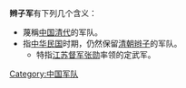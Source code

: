 {{Disambig|cat=组织机构消歧义}}
'''
辫子军'''有下列几个含义：
*蔑稱[[中国|中国]][[清代|清代]]的军队。
*指[[中华民国|中华民国]]时期，仍然保留[[剃髮易服|清朝辫子]]的军队。
**特指[[江苏|江苏]][[督军|督军]][[张勋|张勋]]率领的定武军。

[[Category:中国军队|Category:中国军队]]
